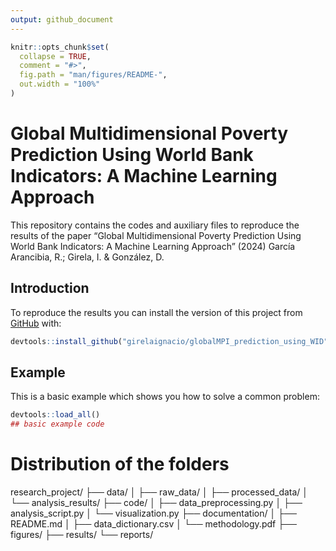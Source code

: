 ```yaml
---
output: github_document
---
```


<!-- README.md is generated from README.Rmd. Please edit that file -->

```r
knitr::opts_chunk$set(
  collapse = TRUE,
  comment = "#>",
  fig.path = "man/figures/README-",
  out.width = "100%"
)
```

# Global Multidimensional Poverty Prediction Using World Bank Indicators: A Machine Learning Approach

This repository contains the codes and auxiliary files to reproduce the results of the paper "Global Multidimensional Poverty Prediction Using World Bank Indicators: A Machine Learning Approach" (2024) García Arancibia, R.; Girela, I. & González, D.

## Introduction

To reproduce the results you can install the version of this project from [GitHub](https://github.com/) with:

``` r
devtools::install_github("girelaignacio/globalMPI_prediction_using_WID")
```

## Example

This is a basic example which shows you how to solve a common problem:

```r
devtools::load_all()
## basic example code
```
# Distribution of the folders

research_project/
├── data/
│   ├── raw_data/
│   ├── processed_data/
│   └── analysis_results/
├── code/
│   ├── data_preprocessing.py
│   ├── analysis_script.py
│   └── visualization.py
├── documentation/
│   ├── README.md
│   ├── data_dictionary.csv
│   └── methodology.pdf
├── figures/
├── results/
└── reports/



